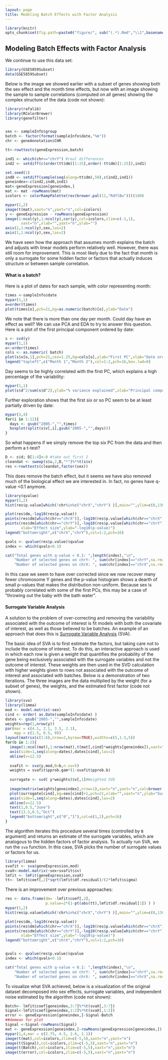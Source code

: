 ```yaml
---
layout: page
title: Modeling Batch Effects with Factor Analysis
---
```


```r
library(knitr)
opts_chunk$set(fig.path=paste0("figure/", sub("(.*).Rmd","\\1",basename(knitr:::knit_concord$get('infile'))), "-"))
```

##  Modeling Batch Effects with Factor Analysis

We continue to use this data set:
```r
library(GSE5859Subset)
data(GSE5859Subset)
```

Below is the image we showed earlier with a subset of genes showing both the sex effect and the month time effects, but now with an image showing the sample to sample correlations (computed on all genes) showing the complex structure of the data (code not shown):


```r

library(rafalib)
library(RColorBrewer)
library(genefilter)


sex <- sampleInfo$group
batch <- factor(format(sampleInfo$date,"%m"))
chr <- geneAnnotation$CHR

tt<-rowttests(geneExpression,batch)

ind1 <- which(chr=="chrY") #real differences
ind2 <- setdiff(c(order(tt$dm)[1:25],order(-tt$dm)[1:25]),ind1)

set.seed(1)
ind0 <- setdiff(sample(seq(along=tt$dm),50),c(ind2,ind1))
geneindex<-c(ind2,ind0,ind1)
mat<-geneExpression[geneindex,]
mat <- mat -rowMeans(mat)
icolors <- colorRampPalette(rev(brewer.pal(11,"RdYlBu")))(100)

mypar(1,2)
image(t(mat),xaxt="n",yaxt="n",col=icolors)
y <- geneExpression - rowMeans(geneExpression)
image(1:ncol(y),1:ncol(y),cor(y),col=icolors,zlim=c(-1,1),
       xaxt="n",xlab="",yaxt="n",ylab="")
axis(2,1:ncol(y),sex,las=2)
axis(1,1:ncol(y),sex,las=2)
```



We have seen how the approach that assumes month explains the batch and adjusts with linear models perform relatively well. However, there was still room for improvement. This is most likely due to the fact that month is only a surrogate for some hidden factor or factors that actually induces structure or between sample correlation.

#### What is a batch?

Here is a plot of dates for each sample, with color representing month:

```r
times <-sampleInfo$date 
mypar(1,1)
o=order(times)
plot(times[o],pch=21,bg=as.numeric(batch)[o],ylab="Date")
```

We note that there is more than one day per month. Could day have an effect as well? We can use PCA and EDA to try to answer this question. Here is a plot of the first principal component ordered by date:

```r
s <- svd(y)
mypar(1,1)
o<-order(times)
cols <- as.numeric( batch)
plot(s$v[o,1],pch=21,cex=1.25,bg=cols[o],ylab="First PC",xlab="Date order")
legend("topleft",c("Month 1","Month 2"),col=1:2,pch=16,box.lwd=0)
```

Day seems to be highly correlated with the first PC, which explains a high percentage of the variability:

```r
mypar(1,1)
plot(s$d^2/sum(s$d^2),ylab="% variance explained",xlab="Principal component")
```

Further exploration shows that the first six or so PC seem to be at least partially driven by date:
```r
mypar(3,4)
for(i in 1:12){
  days <- gsub("2005-","",times)  
  boxplot(split(s$v[,i],gsub("2005-","",days)))
}
```


So what happens if we simply remove the top six PC from the data and then perform a t-test? 

```r
D <- s$d; D[1:4]<-0 #take out first 2
cleandat <- sweep(s$u,2,D,"*")%*%t(s$v)
res <-rowttests(cleandat,factor(sex))
```

This does remove the batch effect, but it seems we have also removed much of the biological effect we are interested in. In fact, no genes have q-value <0.1 anymore.


```r
library(qvalue)
mypar(1,2)
hist(res$p.value[which(!chr%in%c("chrX","chrY") )],main="",ylim=c(0,1300))

plot(res$dm,-log10(res$p.value))
points(res$dm[which(chr=="chrX")],-log10(res$p.value[which(chr=="chrX")]),col=1,pch=16)
points(res$dm[which(chr=="chrY")],-log10(res$p.value[which(chr=="chrY")]),col=2,pch=16,
       xlab="Effect size",ylab="-log10(p-value)")
legend("bottomright",c("chrX","chrY"),col=1:2,pch=16)

qvals <- qvalue(res$p.value)$qvalue
index <- which(qvals<0.1)

cat("Total genes with q-value < 0.1: ",length(index),"\n",
    "Number of selected genes on chrY: ", sum(chr[index]=="chrY",na.rm=TRUE),"\n",
    "Number of selected genes on chrX: ", sum(chr[index]=="chrX",na.rm=TRUE),sep="")

```

In this case we seem to have over corrected since we now recover many fewer chromosome Y genes and the p-value histogram shows a dearth of small p-values that makes the distribution non-uniform. Because sex is probably correlated with some of the first PCs, this may be a case of "throwing out the baby with the bath water".

<a name="sva"></a>

#### Surrogate Variable Analysis

A solution to the problem of over-correcting and removing the variability associated with the outcome of interest is fit models with both the covariate of interest, as well as those believed to be batches. An example of an approach that does this is [Surrogate Variable Analysis](http://www.ncbi.nlm.nih.gov/pmc/articles/PMC1994707/) (SVA).

The basic idea of SVA is to first estimate the factors, but taking care not to include the outcome of interest. To do this, an interactive approach is used in which each row is given a weight that quantifies the probability of the gene being exclusively associated with the surrogate variables and not the outcome of interest. These weights are then used in the SVD calculation with higher weights given to rows not associated with the outcome of interest and associated with batches. Below is a demonstration of two iterations. The three images are the data multiplied by the weight (for a subset of genes), the weights, and the estimated first factor (code not shown).


```r
library(sva)
library(limma)
mod <- model.matrix(~sex)
cind <- order( as.Date(sampleInfo$date) )
dates <- gsub("2005-","",sampleInfo$date)
weights=rep(1,nrow(y))
par(mar = c(4.1, 2.1, 3.5, 2.1), 
    mgp = c(1.5, 0.5, 0))
layout(matrix(c(1:6),nrow=2,byrow=TRUE),widths=c(5,1.5,5))
for(b in 1:2){
  image(1:ncol(mat),1:nrow(mat),t(mat[,cind]*weights[geneindex]),xaxt="n",yaxt="n",col=icolors,xlab="",ylab="")
  axis(side=1,seq(along=dates),dates[cind],las=2)
  abline(v=12.5)
  
  svafit <- sva(y,mod,B=b,n.sv=5)
  weights = svafit$pprob.gam*(1-svafit$pprob.b)
  
  surrogate <- svd( y*weights)$v[,1]#Weighted SVD
  
  image(matrix(weights[geneindex],nrow=1),xaxt="n",yaxt="n",col=brewer.pal(9,"Blues"))
  plot(surrogate[cind],bg=sex[cind]+1,pch=21,xlab="",xaxt="n",ylab="Surrogate variable",ylim=c(-.5,.5),cex=1.5)
  axis(side=1,seq(along=dates),dates[cind],las=2)
  abline(v=12.5)
  text(1,0.5,"June")
  text(13.5,0.5,"Oct")
  legend("bottomright",c("0","1"),col=c(1,2),pch=16)
}
```

The algorithm iterates this procedure several times (controlled by `B` argument) and returns an estimate of the surrogate variables, which are analogous to the hidden factors of factor analysis.
To actually run SVA, we run the `sva` function. In this case, SVA picks the number of surrogate values or factors for us.


```r
library(limma)
svafit <- sva(geneExpression,mod)
svaX<-model.matrix(~sex+svafit$sv)
lmfit <- lmFit(geneExpression,svaX)
tt<- lmfit$coef[,2]*sqrt(lmfit$df.residual)/(2*lmfit$sigma)
```

There is an improvement over previous approaches:

```r
res <- data.frame(dm= -lmfit$coef[,2],
                  p.value=2*(1-pt(abs(tt),lmfit$df.residual[1]) ) )
mypar(1,2)
hist(res$p.value[which(!chr%in%c("chrX","chrY") )],main="",ylim=c(0,1300))

plot(res$dm,-log10(res$p.value))
points(res$dm[which(chr=="chrX")],-log10(res$p.value[which(chr=="chrX")]),col=1,pch=16)
points(res$dm[which(chr=="chrY")],-log10(res$p.value[which(chr=="chrY")]),col=2,pch=16,
       xlab="Effect size",ylab="-log10(p-value)")
legend("bottomright",c("chrX","chrY"),col=1:2,pch=16)


qvals <- qvalue(res$p.value)$qvalue
index <- which(qvals<0.1)

cat("Total genes with q-value < 0.1: ",length(index),"\n",
    "Number of selected genes on chrY: ", sum(chr[index]=="chrY",na.rm=TRUE),"\n",
    "Number of selected genes on chrX: ", sum(chr[index]=="chrX",na.rm=TRUE),sep="")
```


To visualize what SVA achieved, below is a visualization of the original dataset decomposed into sex effects, surrogate variables, and independent noise estimated by the algorithm (code not shown):

```r
Batch<- lmfit$coef[geneindex,3:7]%*%t(svaX[,3:7])
Signal<-lmfit$coef[geneindex,1:2]%*%t(svaX[,1:2])
error <- geneExpression[geneindex,]-Signal-Batch
##demean for plot
Signal <-Signal-rowMeans(Signal)
mat <- geneExpression[geneindex,]-rowMeans(geneExpression[geneindex,])
mypar(1,4,mar = c(2.75, 4.5, 2.6, 1.1))
image(t(mat),col=icolors,zlim=c(-5,5),xaxt="n",yaxt="n")
image(t(Signal),col=icolors,zlim=c(-5,5),xaxt="n",yaxt="n")
image(t(Batch),col=icolors,zlim=c(-5,5),xaxt="n",yaxt="n")
image(t(error),col=icolors,zlim=c(-5,5),xaxt="n",yaxt="n")
```


